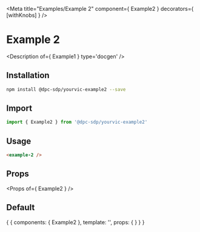 
<Meta title="Examples/Example 2" component={ Example2 } decorators={ [withKnobs] } />

# Example 2

<Description of={ Example1 } type='docgen' />

## Installation

```bash
npm install @dpc-sdp/yourvic-example2 --save
```

## Import

```javascript
import { Example2 } from '@dpc-sdp/yourvic-example2'
```

## Usage

```html
<example-2 />
```

## Props

<Props of={ Example2 } />

## Default

<Preview>
  <Story name="Default">
    {
      {
        components: { Example2 },
        template: '<example-2 />',
        props: {
        }
      }
    }
  </Story>
</Preview>
